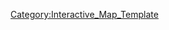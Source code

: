 {{overlay
|image = 3-2_Map.png
|width        = {{MapRatio|440|{{{ratio|1|mapwidth=1}}}}}
|height       = {{MapRatio|250|{{{ratio|1|mapheight=1}}}}}
|AjaxXMLRequest = {{{AjaxXMLRequest|0}}}

|columns      = 0
|grid         = 0

|highlight    = 0
|collapsible  = 0

|popupPrefix = World_3_2_

|overlayNoHeader = 0

|overlayHeaderText = World 3-2
|overlayHeaderTextLink = World 3
|overlayNoHeader = 
|overlayTemplateName = Template:World3-2
|categoryName  = World3-2
}}
<noinclude>
[[Category:Interactive_Map_Template]]
</noinclude>